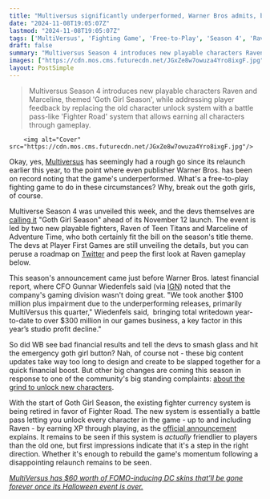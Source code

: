 ```yaml
---
title: "Multiversus significantly underperformed, Warner Bros admits, but maybe its dedicated 'Goth Girl Season' will be enough to pull everyone back"
date: "2024-11-08T19:05:07Z"
lastmod: "2024-11-08T19:05:07Z"
tags: ['MultiVersus', 'Fighting Game', 'Free-to-Play', 'Season 4', 'Raven', 'Marceline', 'Teen Titans', 'Adventure Time', 'Warner Bros', 'Player First Games', 'Battle Pass', 'Fighter Road']
draft: false
summary: "Multiversus Season 4 introduces new playable characters Raven and Marceline, themed 'Goth Girl Season', while addressing player feedback by replacing the old character unlock system with a battle pass-like 'Fighter Road' system that allows earning all characters through gameplay."
images: ["https://cdn.mos.cms.futurecdn.net/JGxZe8w7owuza4Yro8ixgF.jpg"]
layout: PostSimple
---
```

> Multiversus Season 4 introduces new playable characters Raven and Marceline, themed 'Goth Girl Season', while addressing player feedback by replacing the old character unlock system with a battle pass-like 'Fighter Road' system that allows earning all characters through gameplay.


        <img alt="Cover" src="https://cdn.mos.cms.futurecdn.net/JGxZe8w7owuza4Yro8ixgF.jpg"/>
        
Okay, yes, [Multiversus](https://www.gamesradar.com/multiversus/) has seemingly had a rough go since its relaunch earlier this year, to the point where even publisher Warner Bros. has been on record noting that the game's underperformed. What's a free-to-play fighting game to do in these circumstances? Why, break out the goth girls, of course.

Multiverse Season 4 was unveiled this week, and the devs themselves are [calling it](https://x.com/multiversus/status/1854277074800017668) "Goth Girl Season" ahead of its November 12 launch. The event is led by two new playable fighters, Raven of Teen Titans and Marceline of Adventure Time, who both certainly fit the bill on the season's title theme. The devs at Player First Games are still unveiling the details, but you can peruse a roadmap on [Twitter](https://x.com/multiversus/status/1854277645623759248) and peep the first look at Raven gameplay below. 

This season's announcement came just before Warner Bros. latest financial report, where CFO Gunnar Wiedenfels said (via [IGN](https://www.ign.com/articles/warner-bros-admits-multiversus-underperformed-contributing-to-another-100-million-hit-to-revenue-in-its-games-business)) noted that the company's gaming division wasn't doing great. "We took another $100 million plus impairment due to the underperforming releases, primarily MultiVersus this quarter," Wiedenfels said,  bringing total writedown year-to-date to over $300 million in our games business, a key factor in this year’s studio profit decline."

So did WB see bad financial results and tell the devs to smash glass and hit the emergency goth girl button? Nah, of course not - these big content updates take way too long to design and create to be slapped together for a quick financial boost. But other big changes are coming this season in response to one of the community's big standing complaints: [about the grind to unlock new characters](https://www.gamesradar.com/games/fighting/each-new-multiversus-fighter-is-locked-behind-a-38-hour-pvp-grind-except-characters-like-the-joker-who-cost-twice-as-much/).

With the start of Goth Girl Season, the existing fighter currency system is being retired in favor of Fighter Road. The new system is essentially a battle pass letting you unlock every character in the game - up to and including Raven - by earning XP through playing, as the [official announcement](https://multiversus.com/en/news/multiversus-developer-series-fighter-road) explains. It remains to be seen if this system is *actually* friendlier to players than the old one, but first impressions indicate that it's a step in the right direction. Whether it's enough to rebuild the game's momentum following a disappointing relaunch remains to be seen.

[<em>MultiVersus has $60 worth of FOMO-inducing DC skins that'll be gone forever once its Halloween event is over.</em>](https://www.gamesradar.com/games/fighting/multiversus-has-usd60-worth-of-fomo-inducing-dc-skins-thatll-be-gone-forever-once-its-halloween-event-is-over/)
        